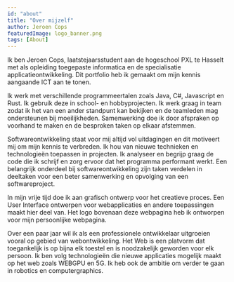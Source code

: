 ```yaml
---
id: "about"
title: "Over mijzelf"
author: Jeroen Cops
featuredImage: logo_banner.png
tags: [About]
---
```


Ik ben Jeroen Cops, laatstejaarsstudent aan de hogeschool PXL te Hasselt met als opleiding toegepaste informatica en de specialisatie applicatieontwikkeling. Dit portfolio heb ik gemaakt om mijn kennis aangaande ICT aan te tonen.  

Ik werk met verschillende programmeertalen zoals Java, C#, Javascript en Rust. Ik gebruik deze in school- en hobbyprojecten. Ik werk graag in team zodat ik het van een ander standpunt kan bekijken en de teamleden mag ondersteunen bij moeilijkheden. Samenwerking doe ik door afspraken op voorhand te maken en de besproken taken op elkaar afstemmen.

Softwareontwikkeling staat voor mij altijd vol uitdagingen en dit motiveert mij om mijn kennis te verbreden. Ik hou van nieuwe technieken en technologieën toepassen in projecten. Ik analyseer en begrijp graag de code die ik schrijf en zorg ervoor dat het programma performant werkt. Een belangrijk onderdeel bij softwareontwikkeling zijn taken verdelen in deeltaken voor een beter samenwerking en opvolging van een softwareproject.

In mijn vrije tijd doe ik aan grafisch ontwerp voor het creatieve proces. Een User Interface ontwerpen voor webapplicaties en andere toepassingen maakt hier deel van. Het logo bovenaan deze webpagina heb ik ontworpen voor mijn persoonlijke webpagina.
 
Over een paar jaar wil ik als een professionele ontwikkelaar uitgroeien vooral op gebied van webontwikkeling. Het Web is een platvorm dat toegankelijk is op bijna elk toestel en is noodzakelijk geworden voor elk persoon. Ik ben volg technologieën die nieuwe applicaties mogelijk maakt op het web zoals WEBGPU en 5G. Ik heb ook de ambitie om verder te gaan in robotics en computergraphics.